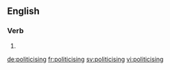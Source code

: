 ==English==

===Verb===
{{head|en}}

# {{present participle of|politicise|lang=en}}

[[de:politicising]]
[[fr:politicising]]
[[sv:politicising]]
[[vi:politicising]]